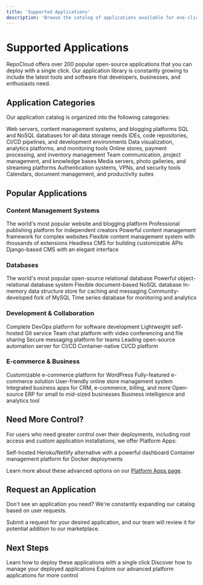 ```yaml
---
title: 'Supported Applications'
description: 'Browse the catalog of applications available for one-click deployment on RepoCloud'
---
```


# Supported Applications

RepoCloud offers over 200 popular open-source applications that you can deploy with a single click. Our application library is constantly growing to include the latest tools and software that developers, businesses, and enthusiasts need.

## Application Categories

Our application catalog is organized into the following categories:

<CardGroup cols={3}>
  <Card title="Web Servers & CMS" icon="globe">
    Web servers, content management systems, and blogging platforms
  </Card>
  <Card title="Databases" icon="database">
    SQL and NoSQL databases for all data storage needs
  </Card>
  <Card title="Development Tools" icon="code">
    IDEs, code repositories, CI/CD pipelines, and development environments
  </Card>
  <Card title="Analytics & Monitoring" icon="chart-line">
    Data visualization, analytics platforms, and monitoring tools
  </Card>
  <Card title="E-commerce" icon="shopping-cart">
    Online stores, payment processing, and inventory management
  </Card>
  <Card title="Collaboration" icon="users">
    Team communication, project management, and knowledge bases
  </Card>
  <Card title="Media & Entertainment" icon="photo-film">
    Media servers, photo galleries, and streaming platforms
  </Card>
  <Card title="Security" icon="shield-halved">
    Authentication systems, VPNs, and security tools
  </Card>
  <Card title="Productivity" icon="calendar">
    Calendars, document management, and productivity suites
  </Card>
</CardGroup>

## Popular Applications

### Content Management Systems

<CardGroup cols={3}>
  <Card title="WordPress" icon="wordpress">
    The world's most popular website and blogging platform
  </Card>
  <Card title="Ghost" icon="ghost">
    Professional publishing platform for independent creators
  </Card>
  <Card title="Drupal" icon="drupal">
    Powerful content management framework for complex websites
  </Card>
  <Card title="Joomla" icon="j">
    Flexible content management system with thousands of extensions
  </Card>
  <Card title="Strapi" icon="puzzle-piece">
    Headless CMS for building customizable APIs
  </Card>
  <Card title="Wagtail" icon="feather">
    Django-based CMS with an elegant interface
  </Card>
</CardGroup>

### Databases

<CardGroup cols={3}>
  <Card title="MySQL" icon="database">
    The world's most popular open-source relational database
  </Card>
  <Card title="PostgreSQL" icon="elephant">
    Powerful object-relational database system
  </Card>
  <Card title="MongoDB" icon="leaf">
    Flexible document-based NoSQL database
  </Card>
  <Card title="Redis" icon="bolt">
    In-memory data structure store for caching and messaging
  </Card>
  <Card title="MariaDB" icon="server">
    Community-developed fork of MySQL
  </Card>
  <Card title="InfluxDB" icon="chart-line">
    Time series database for monitoring and analytics
  </Card>
</CardGroup>

### Development & Collaboration

<CardGroup cols={3}>
  <Card title="GitLab" icon="git">
    Complete DevOps platform for software development
  </Card>
  <Card title="Gitea" icon="code-branch">
    Lightweight self-hosted Git service
  </Card>
  <Card title="Rocket.Chat" icon="comment">
    Team chat platform with video conferencing and file sharing
  </Card>
  <Card title="Mattermost" icon="comments">
    Secure messaging platform for teams
  </Card>
  <Card title="Jenkins" icon="cogs">
    Leading open-source automation server for CI/CD
  </Card>
  <Card title="Drone" icon="paper-plane">
    Container-native CI/CD platform
  </Card>
</CardGroup>

### E-commerce & Business

<CardGroup cols={3}>
  <Card title="WooCommerce" icon="shopping-cart">
    Customizable e-commerce platform for WordPress
  </Card>
  <Card title="PrestaShop" icon="store">
    Fully-featured e-commerce solution
  </Card>
  <Card title="OpenCart" icon="shopping-basket">
    User-friendly online store management system
  </Card>
  <Card title="Odoo" icon="briefcase">
    Integrated business apps for CRM, e-commerce, billing, and more
  </Card>
  <Card title="ERPNext" icon="building">
    Open-source ERP for small to mid-sized businesses
  </Card>
  <Card title="Metabase" icon="chart-bar">
    Business intelligence and analytics tool
  </Card>
</CardGroup>

## Need More Control?

For users who need greater control over their deployments, including root access and custom application installations, we offer Platform Apps:

<CardGroup cols={2}>
  <Card title="Coolify" icon="snowflake" href="/platforms/coolify">
    Self-hosted Heroku/Netlify alternative with a powerful dashboard
  </Card>
  <Card title="Dokploy" icon="docker" href="/platforms/dokploy">
    Container management platform for Docker deployments
  </Card>
</CardGroup>

Learn more about these advanced options on our [Platform Apps page](/platforms/introduction).

## Request an Application

Don't see an application you need? We're constantly expanding our catalog based on user requests.

<Card title="Request an Application" icon="plus" href="https://repocloud.io/request-app">
  Submit a request for your desired application, and our team will review it for potential addition to our marketplace.
</Card>

## Next Steps

<CardGroup>
  <Card title="One-Click Deployment" icon="rocket" href="/user-guide/one-click-deployment">
    Learn how to deploy these applications with a single click
  </Card>
  <Card title="Managing Instances" icon="sliders" href="/user-guide/managing-instances">
    Discover how to manage your deployed applications
  </Card>
  <Card title="Platform Apps" icon="server" href="/platforms/introduction">
    Explore our advanced platform applications for more control
  </Card>
</CardGroup> 